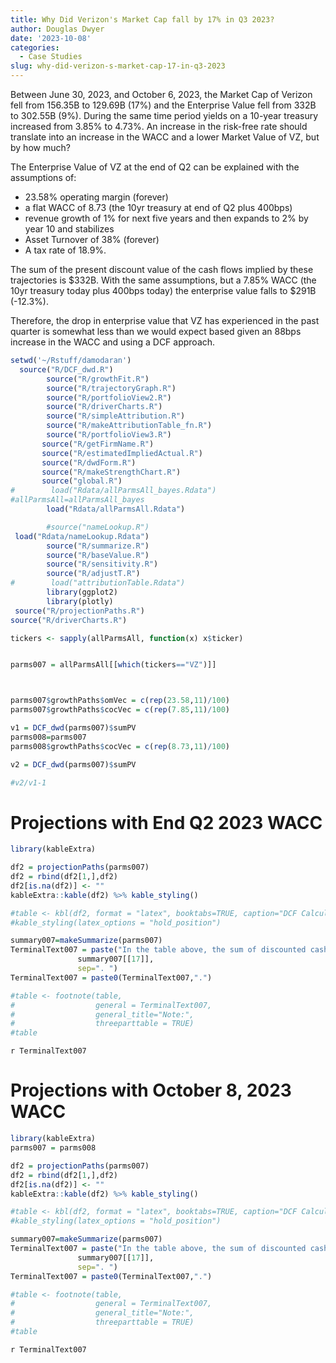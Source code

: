 ```yaml
---
title: Why Did Verizon's Market Cap fall by 17% in Q3 2023?
author: Douglas Dwyer
date: '2023-10-08'
categories:
  - Case Studies
slug: why-did-verizon-s-market-cap-17-in-q3-2023
---
```


Between June 30, 2023, and October 6, 2023, the Market Cap of Verizon fell from 156.35B to 129.69B (17%) and the Enterprise Value fell from 332B to 302.55B (9%).  During the same time period yields on a 10-year treasury increased from 3.85% to 4.73%.  An increase in the risk-free rate should translate into an increase in the WACC and a lower Market  Value of VZ, but by how much? 

The Enterprise Value of VZ at the end of Q2 can be explained with the assumptions of:

- 23.58% operating margin (forever)
- a flat WACC of 8.73 (the 10yr treasury at end of Q2 plus 400bps) 
- revenue growth of 1% for next five years and then expands to 2% by year 10 and stabilizes
- Asset Turnover of 38% (forever)
- A tax rate of 18.9%.

The sum of the present discount value of the cash flows implied by these trajectories is \$332B. With the same assumptions, but a 7.85% WACC (the 10yr treasury today plus 400bps today) the enterprise value falls to $291B (-12.3%).

Therefore, the drop in enterprise value that VZ has experienced in the past quarter is somewhat less than we would expect based given an 88bps increase in the WACC and using a DCF approach.

```r
setwd('~/Rstuff/damodaran')
  source("R/DCF_dwd.R")
        source("R/growthFit.R")
        source("R/trajectoryGraph.R")
        source("R/portfolioView2.R")
        source("R/driverCharts.R")
        source("R/simpleAttribution.R")
        source("R/makeAttributionTable_fn.R")
        source("R/portfolioView3.R")
       source("R/getFirmName.R")
       source("R/estimatedImpliedActual.R")
       source("R/dwdForm.R")
       source("R/makeStrengthChart.R")
       source("global.R")
#        load("Rdata/allParmsAll_bayes.Rdata")
#allParmsAll=allParmsAll_bayes
        load("Rdata/allParmsAll.Rdata")

        #source("nameLookup.R")
 load("Rdata/nameLookup.Rdata")
        source("R/summarize.R")
        source("R/baseValue.R")
        source("R/sensitivity.R")
        source("R/adjustT.R")
#        load("attributionTable.Rdata")
        library(ggplot2)
        library(plotly)
 source("R/projectionPaths.R")
source("R/driverCharts.R")

tickers <- sapply(allParmsAll, function(x) x$ticker)


parms007 = allParmsAll[[which(tickers=="VZ")]] 



parms007$growthPaths$omVec = c(rep(23.58,11)/100)
parms007$growthPaths$cocVec = c(rep(7.85,11)/100)

v1 = DCF_dwd(parms007)$sumPV        
parms008=parms007
parms008$growthPaths$cocVec = c(rep(8.73,11)/100)

v2 = DCF_dwd(parms007)$sumPV        

#v2/v1-1

```
# Projections with End Q2 2023 WACC

```r
library(kableExtra)

df2 = projectionPaths(parms007)
df2 = rbind(df2[1,],df2)
df2[is.na(df2)] <- ""
kableExtra::kable(df2) %>% kable_styling()

#table <- kbl(df2, format = "latex", booktabs=TRUE, caption="DCF Calculation: Five Eighty-Three Valuation") %>%
#kable_styling(latex_options = "hold_position")

summary007=makeSummarize(parms007)
TerminalText007 = paste("In the table above, the sum of discounted cash flows is the number in the lower right corner.  It is the sum of the column above.  The last number in this column is the terminal value", summary007[[13]],summary007[[14]],summary007[[15]],summary007[[16]],
               summary007[[17]],
               sep=". ")
TerminalText007 = paste0(TerminalText007,".")

#table <- footnote(table, 
#                  general = TerminalText007,
#                  general_title="Note:",
#                  threeparttable = TRUE)
#table


```
`r TerminalText007` 

# Projections with October 8, 2023 WACC

```r
library(kableExtra)
parms007 = parms008

df2 = projectionPaths(parms007)
df2 = rbind(df2[1,],df2)
df2[is.na(df2)] <- ""
kableExtra::kable(df2) %>% kable_styling()

#table <- kbl(df2, format = "latex", booktabs=TRUE, caption="DCF Calculation: Five Eighty-Three Valuation") %>%
#kable_styling(latex_options = "hold_position")

summary007=makeSummarize(parms007)
TerminalText007 = paste("In the table above, the sum of discounted cash flows is the number in the lower right corner.  It is the sum of the column above.  The last number in this column is the terminal value", summary007[[13]],summary007[[14]],summary007[[15]],summary007[[16]],
               summary007[[17]],
               sep=". ")
TerminalText007 = paste0(TerminalText007,".")

#table <- footnote(table, 
#                  general = TerminalText007,
#                  general_title="Note:",
#                  threeparttable = TRUE)
#table


```
`r TerminalText007` 


